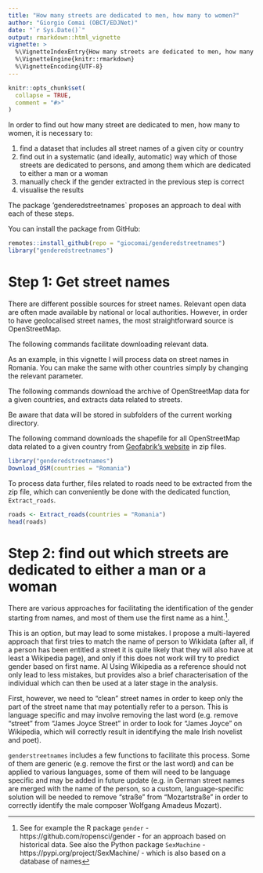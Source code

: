 ```yaml
---
title: "How many streets are dedicated to men, how many to women?"
author: "Giorgio Comai (OBCT/EDJNet)"
date: "`r Sys.Date()`"
output: rmarkdown::html_vignette
vignette: >
  %\VignetteIndexEntry{How many streets are dedicated to men, how many to women?}
  %\VignetteEngine{knitr::rmarkdown}
  %\VignetteEncoding{UTF-8}
---
```


```r
knitr::opts_chunk$set(
  collapse = TRUE,
  comment = "#>"
)
```

In order to find out how many street are dedicated to men, how many to women, it is necessary to:

1. find a dataset that includes all street names of a given city or country
2. find out in a systematic (and ideally, automatic) way which of those streets are dedicated to persons, and among them which are dedicated to either a man or a woman 
3. manually check if the gender extracted in the previous step is correct
4. visualise the results

The package 'genderedstreetnames` proposes an approach to deal with each of these steps. 

You can install the package from GitHub:

```r
remotes::install_github(repo = "giocomai/genderedstreetnames")
library("genderedstreetnames")
```


# Step 1: Get street names

There are different possible sources for street names. Relevant open data are often made available by national or local authorities. However, in order to have geolocalised street names, the most straightforward source is OpenStreetMap. 

The following commands facilitate downloading relevant data. 

As an example, in this vignette I will process data on street names in Romania. You can make the same with other countries simply by changing the relevant parameter. 

The following commands download the archive of OpenStreetMap data for a given countries, and extracts data related to streets. 

Be aware that data will be stored in subfolders of the current working directory. 

The following command downloads the shapefile for all OpenStreetMap data related to a given country from [Geofabrik's website](http://download.geofabrik.de/) in zip files.

```r
library("genderedstreetnames")
Download_OSM(countries = "Romania")

```

To process data further, files related to roads need to be extracted from the zip file, which can conveniently be done with the dedicated function, `Extract_roads`.

```r
roads <- Extract_roads(countries = "Romania")
head(roads)
```

# Step 2: find out which streets are dedicated to either a man or a woman

There are various approaches for facilitating the identification of the gender starting from names, and most of them use the first name as a hint.^[See for example the R package `gender` - https://github.com/ropensci/gender - for an approach based on historical data. See also the Python package `SexMachine` - https://pypi.org/project/SexMachine/ - which is also based on a database of names].

This is an option, but may lead to some mistakes. I propose a multi-layered approach that first tries to match the name of person to Wikidata (after all, if a person has been entitled a street it is quite likely that they will also have at least a Wikipedia page), and only if this does not work will try to predict gender based on first name. Al
Using Wikipedia as a reference should not only lead to less mistakes, but provides also a brief characterisation of the individual which can then be used at a later stage in the analysis.

First, however, we need to "clean" street names in order to keep only the part of the street name that may potentially refer to a person. This is language specific and may involve removing the last word (e.g. remove "street" from "James Joyce Street" in order to look for "James Joyce" on Wikipedia, which will correctly result in identifying the male Irish novelist and poet).

`genderstreetnames` includes a few functions to facilitate this process. Some of them are generic (e.g. remove the first or the last word) and can be applied to various languages, some of them will need to be language specific and may be added in future update (e.g. in German street names are merged with the name of the person, so a custom, language-specific solution will be needed to remove "straße" from "Mozartstraße" in order to correctly identify the male composer Wolfgang Amadeus Mozart).

